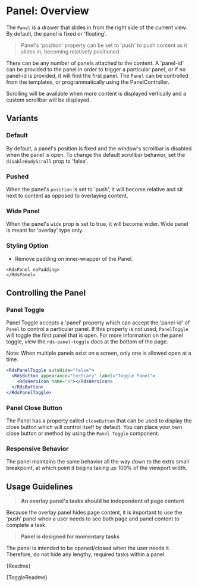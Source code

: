 
<Meta title="Components/Panel/Overview" />

# Panel: Overview

The `Panel` is a drawer that slides in from the right side of the current view. By default, the panel is fixed or 'floating'.

> Panel's 'position' property can be set to 'push' to push content as it slides in, becoming relatively positioned.

There can be any number of panels attached to the content. A 'panel-id' can be provided to the panel in order to trigger a particular panel, or if no panel-id is provided, it will find the first panel. The `Panel` can be controlled from the templates, or programmatically using the PanelController.

Scrolling will be available when more content is displayed vertically and a custom scrollbar will be displayed.

## Variants

### Default

By default, a panel's position is fixed and the window's scrollbar is disabled when the panel is open. To change the default scrollbar behavior, set the `disableBodyScroll` prop to 'false'.

<Canvas withSource="auto">
  <Story height="500px" id="components-panel-stories--default-overlay-panel"></Story>
</Canvas>

### Pushed

When the panel's `position` is set to 'push', it will become relative and sit next to content as opposed to overlaying content.

<Canvas withSource="auto">
  <Story height="500px" id="components-panel-stories--push-panel"></Story>
</Canvas>

### Wide Panel

When the panel's `wide` prop is set to true, it will become wider. Wide panel is meant for 'overlay' type only.

<Canvas withSource="auto">
  <Story height="500px" id="components-panel-stories--wide-panel"></Story>
</Canvas>

### Styling Option

- Remove padding on inner-wrapper of the Panel.

```
<RdsPanel noPadding>
</RdsPanel>
```

## Controlling the Panel

### Panel Toggle

Panel Toggle accepts a 'panel' property which can accept the 'panel-id' of `Panel` to control a particular panel. If this property is not used, `PanelToggle` will toggle the first panel that is open. For more information on the panel toggle, view the `rds-panel-toggle` docs at the bottom of the page.

Note: When multiple panels exist on a screen, only one is allowed open at a time.

```jsx
<RdsPanelToggle autoHide="false">
  <RdsButton appearance="tertiary" label="Toggle Panel">
    <RdsHeroIcon name="x"></RdsHeroIcon>
  </RdsButton>
</RdsPanelToggle>
```

### Panel Close Button

The Panel has a property called `closeButton` that can be used to display the close button which will control itself by default. You can place your own close button or method by using the `Panel Toggle` component.

### Responsive Behavior

The panel maintains the same behavior all the way down to the extra small breakpoint, at which point it begins taking up 100% of the viewport width.

## Usage Guidelines

> **An overlay panel's tasks should be independent of page content**

Because the overlay panel hides page content, it is important to use the 'push' panel when a user needs to see both page and panel content to complete a task.

> **Panel is designed for momentary tasks**

The panel is intended to be opened/closed when the user needs it. Therefore, do not hide any lengthy, required tasks within a panel.

<Description>{Readme}</Description>

<Description>{ToggleReadme}</Description>
